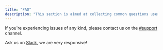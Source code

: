 ```yaml
---
title: "FAQ"
description: "This section is aimed at collecting common questions users have to provide documented answers."
---
```



<AccordionGroup>

<ChangeElementarySchema />

<Accordion title="My question is not listed here">

If you're experiencing issues of any kind, please contact us on the
[#support](https://elementary-community.slack.com/archives/C02CTC89LAX)
channel.

</Accordion>

</AccordionGroup>

Ask us on [Slack](https://join.slack.com/t/elementary-community/shared_invite/zt-uehfrq2f-zXeVTtXrjYRbdE_V6xq4Rg), we are very responsive!
